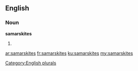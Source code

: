 ==English==

===Noun===
'''samarskites'''

# {{plural of|[[samarskite]]}}

[[Category:English plurals]]

[[ar:samarskites]]
[[fr:samarskites]]
[[ku:samarskites]]
[[my:samarskites]]